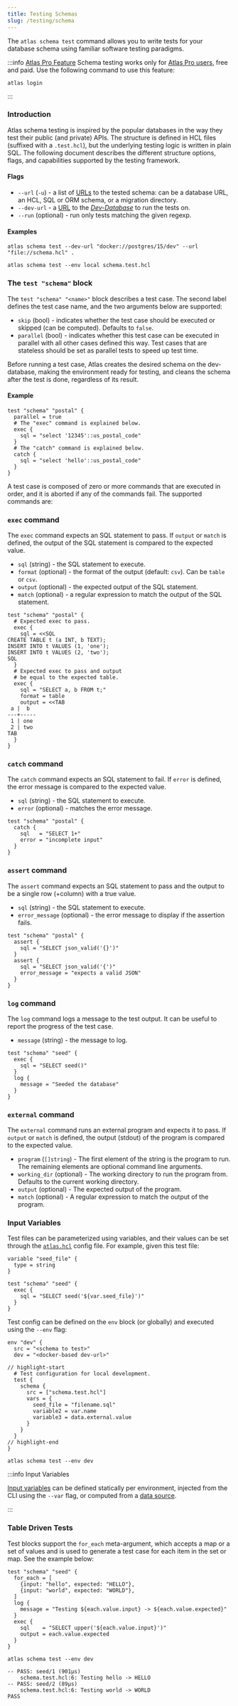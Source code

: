 ```yaml
---
title: Testing Schemas
slug: /testing/schema
---
```



The `atlas schema test` command allows you to write tests for your database schema using familiar software testing
paradigms.


:::info [Atlas Pro Feature](/features#pro)
Schema testing works only for [Atlas Pro users](/features#pro), free and paid. Use the following command to use this feature:

```shell
atlas login
```

:::

### Introduction

Atlas schema testing is inspired by the popular databases in the way they test their public (and private) APIs. The structure
is defined in HCL files (suffixed with a `.test.hcl`), but the underlying testing logic is written in plain SQL. The
following document describes the different structure options, flags, and capabilities supported by the testing framework.

#### Flags

* `--url` (`-u`) - a list of [URLs](/concepts/url) to the tested schema: can be a database URL, an HCL, SQL or ORM schema, or a
  migration directory.
* `--dev-url` - a [URL](/concepts/url) to the [_Dev-Database_](../concepts/dev.mdx) to run the tests on.
* `--run` (optional) - run only tests matching the given regexp.

#### Examples

<Tabs>
<TabItem value="dir" label="Test Directories">

```shell
atlas schema test --dev-url "docker://postgres/15/dev" --url "file://schema.hcl" .
```

</TabItem>
<TabItem value="file" label="Test Files">

```shell
atlas schema test --env local schema.test.hcl
```

</TabItem>
</Tabs>


### The `test "schema"` block

The `test "schema" "<name>"` block describes a test case. The second label defines the test case name, and the two
arguments below are supported:

- `skip` (bool) - indicates whether the test case should be executed or skipped (can be computed). Defaults to `false`.
- `parallel` (bool) - indicates whether this test case can be executed in parallel with all other cases defined this
  way. Test cases that are stateless should be set as parallel tests to speed up test time.

Before running a test case, Atlas creates the desired schema on the dev-database, making the environment ready for testing,
and cleans the schema after the test is done, regardless of its result.

#### Example

```hcl
test "schema" "postal" {
  parallel = true
  # The "exec" command is explained below.
  exec {
    sql = "select '12345'::us_postal_code"
  }
  # The "catch" command is explained below.
  catch {
    sql = "select 'hello'::us_postal_code"
  }
}
```

A test case is composed of zero or more commands that are executed in order, and it is aborted if any of the commands fail.
The supported commands are:

### `exec` command

The `exec` command expects an SQL statement to pass. If `output` or `match` is defined, the output of the SQL statement
is compared to the expected value.

* `sql` (string) - the SQL statement to execute.
* `format` (optional) - the format of the output (default: `csv`). Can be `table` or `csv`.
* `output` (optional) - the expected output of the SQL statement.
* `match` (optional) - a regular expression to match the output of the SQL statement.

```hcl title="schema.test.hcl"
test "schema" "postal" {
  # Expected exec to pass.
  exec {
    sql = <<SQL
CREATE TABLE t (a INT, b TEXT);
INSERT INTO t VALUES (1, 'one');
INSERT INTO t VALUES (2, 'two');
SQL
  }
  # Expected exec to pass and output
  # be equal to the expected table.
  exec {
    sql = "SELECT a, b FROM t;"
    format = table
    output = <<TAB
 a |  b
---+-----
 1 | one
 2 | two
TAB
  }
}
```

### `catch` command

The `catch` command expects an SQL statement to fail. If `error` is defined, the error message is compared to the expected
value.

* `sql` (string) - the SQL statement to execute.
* `error` (optional) - matches the error message.

```hcl title="schema.test.hcl"
test "schema" "postal" {
  catch {
    sql   = "SELECT 1+"
    error = "incomplete input"
  }
}
```

### `assert` command

The `assert` command expects an SQL statement to pass and the output to be a single row (+column) with a true value.

* `sql` (string) - the SQL statement to execute.
* `error_message` (optional) - the error message to display if the assertion fails.

```hcl title="schema.test.hcl"
test "schema" "postal" {
  assert {
    sql = "SELECT json_valid('{}')"
  }
  assert {
    sql = "SELECT json_valid('{')"
    error_message = "expects a valid JSON"
  }
}
```

### `log` command

The `log` command logs a message to the test output. It can be useful to report the progress of the test case.

* `message` (string) - the message to log.

```hcl title="schema.test.hcl"
test "schema" "seed" {
  exec {
    sql = "SELECT seed()"
  }
  log {
    message = "Seeded the database"
  }
}
```

### `external` command

The `external` command runs an external program and expects it to pass. If `output` or `match` is defined, the output
(stdout) of the program is compared to the expected value.

* `program` (`[]string`) - The first element of the string is the program to run. The remaining elements are optional command line arguments.
* `working_dir` (optional) - The working directory to run the program from. Defaults to the current working directory.
* `output` (optional) - The expected output of the program.
* `match` (optional) - A regular expression to match the output of the program.

### Input Variables

Test files can be parameterized using variables, and their values can be set through the [`atlas.hcl`](../atlas-schema/projects)
config file. For example, given this test file:

```hcl title="schema.test.hcl"
variable "seed_file" {
  type = string
}

test "schema" "seed" {
  exec {
    sql = "SELECT seed('${var.seed_file}')"
  }
}
```

Test config can be defined on the `env` block (or globally) and executed using the `--env` flag:

```hcl title="atlas.hcl"
env "dev" {
  src = "<schema to test>"
  dev = "<docker-based dev-url>"

// highlight-start
  # Test configuration for local development.
  test {
    schema {
      src = ["schema.test.hcl"]
      vars = {
        seed_file = "filename.sql"
        variable2 = var.name
        variable3 = data.external.value
      }
    }
  }
// highlight-end
}
```

```
atlas schema test --env dev
```

:::info Input Variables

[Input variables](../atlas-schema/input-variables) can be defined statically per environment, injected from the CLI using
the `--var` flag, or computed from a [data source](../atlas-schema/projects#data-sources).

:::

### Table Driven Tests

Test blocks support the `for_each` meta-argument, which accepts a map or a set of values and is used to generate a test
case for each item in the set or map. See the example below:

```hcl title="schema.test.hcl"
test "schema" "seed" {
  for_each = [
    {input: "hello", expected: "HELLO"},
    {input: "world", expected: "WORLD"},
  ]
  log {
    message = "Testing ${each.value.input} -> ${each.value.expected}"
  }
  exec {
    sql    = "SELECT upper('${each.value.input}')"
    output = each.value.expected
  }
}
```

```shell
atlas schema test --env dev
```
```testoutput title="Test Output"
-- PASS: seed/1 (901µs)
    schema.test.hcl:6: Testing hello -> HELLO
-- PASS: seed/2 (89µs)
    schema.test.hcl:6: Testing world -> WORLD
PASS
```
